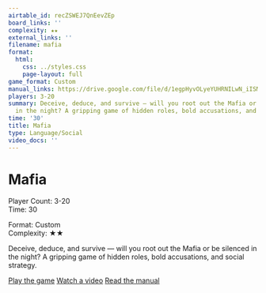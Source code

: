 ```yaml
---
airtable_id: recZSWEJ7QnEevZEp
board_links: ''
complexity: ★★
external_links: ''
filename: mafia
format:
  html:
    css: ../styles.css
    page-layout: full
game_format: Custom
manual_links: https://drive.google.com/file/d/1egpHyvOLyeYUHRNILwN_iISMn5EmBSZS/view?usp=drive_link
players: 3-20
summary: Deceive, deduce, and survive — will you root out the Mafia or be silenced
  in the night? A gripping game of hidden roles, bold accusations, and social strategy.
time: '30'
title: Mafia
type: Language/Social
video_docs: ''
---
```


# Mafia

:::{.game-info-box}
:::{.game-stats}
:::{.left-stats}
Player Count: 3-20  
Time: 30
:::
:::{.right-stats}
Format: Custom  
Complexity: ★★
:::
:::
:::

Deceive, deduce, and survive — will you root out the Mafia or be silenced in the night? A gripping game of hidden roles, bold accusations, and social strategy.

:::{.game-actions}
<a href="#" class="btn btn-play disabled-button"><i class="fa fa-gamepad"></i> Play the game</a>
<a href="#" class="btn btn-watch disabled-button"><i class="fa fa-video"></i> Watch a video</a>
<a href="https://drive.google.com/file/d/1egpHyvOLyeYUHRNILwN_iISMn5EmBSZS/view?usp=drive_link" class="btn btn-manual"><i class="fa fa-book"></i> Read the manual</a>
:::